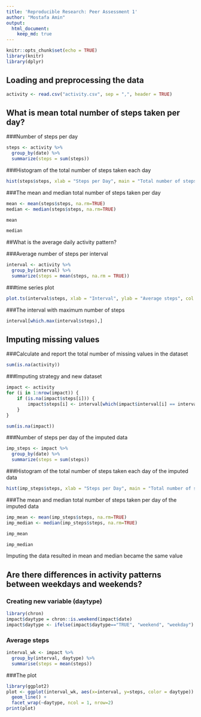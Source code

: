 ---
title: 'Reproducible Research: Peer Assessment 1'
author: "Mostafa Amin"
output: 
  html_document:
    keep_md: true
---

```{r setup, include=FALSE}
knitr::opts_chunk$set(echo = TRUE)
library(knitr)
library(dplyr)
```

## Loading and preprocessing the data
```{r}
activity <- read.csv("activity.csv", sep = ",", header = TRUE)
```

## What is mean total number of steps taken per day?

###Number of steps per day
```{r}
steps <- activity %>%
  group_by(date) %>%
  summarize(steps = sum(steps))
```

###Histogram of the total number of steps taken each day
```{r}
hist(steps$steps, xlab = "Steps per Day", main = "Total number of steps taken each day", col = "turquoise")
```

###The mean and median total number of steps taken per day
```{r}
mean <- mean(steps$steps, na.rm=TRUE)
median <- median(steps$steps, na.rm=TRUE)
```

```{r}
mean

median
```

##What is the average daily activity pattern?

###Average number of steps per interval
```{r}
interval <- activity %>%
  group_by(interval) %>%
  summarize(steps = mean(steps, na.rm = TRUE))
```

###time series plot
```{r}
plot.ts(interval$steps, xlab = "Interval", ylab = "Average steps", col = "Maroon")
```

###The interval with maximum number of steps
```{r}
interval[which.max(interval$steps),]
```

## Imputing missing values

###Calculate and report the total number of missing values in the dataset
```{r}
sum(is.na(activity))
```

###Imputing strategy and new dataset
```{r}
impact <- activity 
for (i in 1:nrow(impact)) {
    if (is.na(impact$steps[i])) {
        impact$steps[i] <- interval[which(impact$interval[i] == interval$interval), ]$steps
    }
}
```

```{r}
sum(is.na(impact))
```

###Number of steps per day of the imputed data
```{r}
imp_steps <- impact %>%
  group_by(date) %>%
  summarize(steps = sum(steps))
```

###Histogram of the total number of steps taken each day of the imputed data
```{r}
hist(imp_steps$steps, xlab = "Steps per Day", main = "Total number of steps taken each day of the imputed data", col = "orange")
```

###The mean and median total number of steps taken per day of the imputed data
```{r}
imp_mean <- mean(imp_steps$steps, na.rm=TRUE)
imp_median <- median(imp_steps$steps, na.rm=TRUE)
```

```{r}
imp_mean

imp_median
```

Imputing the data resulted in mean and median became the same value

## Are there differences in activity patterns between weekdays and weekends?

### Creating new variable (daytype)
```{r}
library(chron)
impact$daytype = chron::is.weekend(impact$date)
impact$daytype <- ifelse(impact$daytype=="TRUE", "weekend", "weekday")
```

### Average steps
```{r}
interval_wk <- impact %>%
  group_by(interval, daytype) %>%
  summarise(steps = mean(steps))
```

###The plot
```{r}
library(ggplot2)
plot <- ggplot(interval_wk, aes(x=interval, y=steps, color = daytype)) +
  geom_line() +
  facet_wrap(~daytype, ncol = 1, nrow=2)
print(plot)
```
